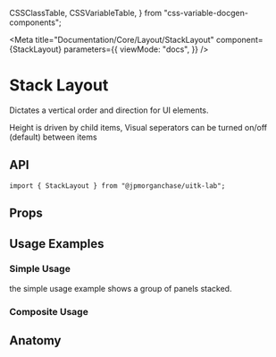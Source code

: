  CSSClassTable,
  CSSVariableTable,
} from "css-variable-docgen-components";

<Meta
  title="Documentation/Core/Layout/StackLayout"
  component={StackLayout}
  parameters={{
    viewMode: "docs",
  }}
/>

# Stack Layout

Dictates a vertical order and direction for UI elements.

Height is driven by child items,
Visual seperators can be turned on/off (default) between items

<Canvas>
  <Story id="layout-core-stacklayout--default-stack-layout" />
</Canvas>

## API

```
import { StackLayout } from "@jpmorganchase/uitk-lab";
```

## Props

<ArgsTable of={StackLayout} />

## Usage Examples

### Simple Usage

the simple usage example shows a group of panels stacked.

<Canvas>
  <Story id="layout-core-stacklayout--stack-layout-simple-usage" />
</Canvas>

### Composite Usage

<Canvas>
  <Story id="layout-core-stacklayout--stack-layout-composite" />
</Canvas>

## Anatomy

<Canvas>
  <ComponentAnatomy showLegend>
    <StackLayout>
      <FlexItem></FlexItem>
    </StackLayout>
  </ComponentAnatomy>
</Canvas>
